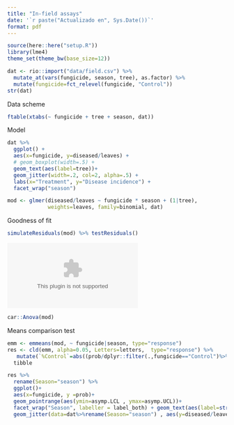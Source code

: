 ```yaml
---
title: "In-field assays"
date: '`r paste("Actualizado en", Sys.Date())`'
format: pdf
---
```


```r
source(here::here("setup.R"))
library(lme4)
theme_set(theme_bw(base_size=12))
```

```r
dat <- rio::import("data/field.csv") %>% 
  mutate_at(vars(fungicide, season, tree), as.factor) %>% 
  mutate(fungicide=fct_relevel(fungicide, "Control"))
str(dat)
```

Data scheme

```r
ftable(xtabs(~ fungicide + tree + season, dat))
```

Model

```r
dat %>% 
  ggplot() + 
  aes(x=fungicide, y=diseased/leaves) + 
  # geom_boxplot(width=.5) + 
  geom_text(aes(label=tree))+
  geom_jitter(width=.2, col=2, alpha=.5) + 
  labs(x="Treatment", y="Disease incidence") + 
  facet_wrap("season")
```

```r
mod <- glmer(diseased/leaves ~ fungicide * season + (1|tree),
             weights=leaves, family=binomial, dat)
```

Goodness of fit

```r
simulateResiduals(mod) %>% testResiduals()

```

![](Residuals%20plot%20(in%20field).eps)

```r
car::Anova(mod)
```

Means comparison test

```r
emm <- emmeans(mod, ~ fungicide|season, type="response") 
res <- cld(emm, alpha=0.05, Letters=letters,  type="response") %>% 
   mutate(`%Control`=abs((prob/dplyr::filter(.,fungicide=="Control")%>% pull(prob)-1)*100)) %>% 
  tibble

res %>% 
  rename(Season="season") %>% 
  ggplot()+
  aes(x=fungicide, y =prob)+
  geom_pointrange(aes(ymin=asymp.LCL , ymax=asymp.UCL))+
  facet_wrap("Season", labeller = label_both) + geom_text(aes(label=str_squish(.group)), angle=90, vjust=-1, hjust=.5, ) + 
  geom_jitter(data=dat%>%rename(Season="season") , aes(y=diseased/leaves), alpha=.2, width=.1)
```
